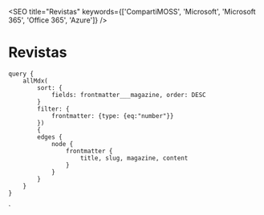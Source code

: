 
<SEO title="Revistas" keywords={['CompartiMOSS', 'Microsoft', 'Microsoft 365', 'Office 365', 'Azure']} />

# Revistas

<ViewNumbers numbers={props.data.allMdx} />

    query {
        allMdx(    
            sort: {
                fields: frontmatter___magazine, order: DESC
            }
            filter: {
                frontmatter: {type: {eq:"number"}}
            }) 
            {
            edges {
                node {
                    frontmatter {
                        title, slug, magazine, content
                    }      
                }
            }
        }
    }
`
